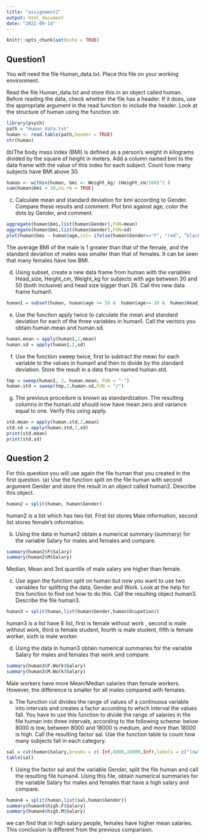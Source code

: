 ```yaml
---
title: "assignment2"
output: html_document
date: "2022-09-14"
---
```


```r
knitr::opts_chunk$set(echo = TRUE)
```

## Question1

You will need the file Human_data.txt. Place this file on your working environment.

Read the file Human_data.txt and store this in an object called human. Before reading the data, check whether the file has a header. If it does, use the appropriate argument in the read function to include the header. Look at the structure of human using the function str.
```r
library(psych)
path = "Human_data.txt"
human <- read.table(path,header = TRUE)
str(human)
```
(b)The body mass index (BMI) is defined as a person’s weight in kilograms divided by the square of height in meters. Add a column named bmi to the data frame with the value of this index for each subject. Count how many subjects have BMI above 30.
```r
human <- within(human, bmi <- Weight_kg/ (Height_cm/100)^2 )
sum(human$bmi > 30,na.rm = TRUE)
```
(c) Calculate mean and standard deviation for bmi according to Gender. Compare these results and comment. Plot bmi against age, color the dots by Gender, and comment.
```r
aggregate(human$bmi,list(human$Gender),FUN=mean)
aggregate(human$bmi,list(human$Gender),FUN=sd)
plot(human$bmi ~ human$age,col= ifelse(human$Gender=="F", "red", "black"))
```

The average BMI of the male is 1 greater than that of the female, and the standard deviation of males was smaller than that of females. 
It can be seen that many females have low BMI.

(d) Using subset, create a new data frame from human with the variables Head_size, Height_cm, Weight_kg for subjects with age between 30 and 50 (both inclusive) and head size bigger than 26. Call this new data frame human1.
```r
human1 = subset(human, human$age <= 50 &  human$age>= 30 &  human$Head_size > 26,select=Head_size:Weight_kg)
```

(e) Use the function apply twice to calculate the mean and standard deviation for each of the three variables in human1. Call the vectors you obtain human.mean and human.sd.
```r
human.mean = apply(human1,2,mean)
human.sd = apply(human1,2,sd)
```

(f) Use the function sweep twice, first to subtract the mean for each variable to the values in human1 and then to divide by the standard deviation. Store the result in a data frame named human.std.
```r
tmp = sweep(human1, 2, human.mean, FUN = "-")
human.std = sweep(tmp,2,human.sd,FUN = "/")
```

(g) The previous procedure is known as standardization. The resulting columns in the human.std should now have mean zero and variance equal to one. Verify this using apply.
```r
std.mean = apply(human.std,2,mean)
std.sd = apply(human.std,2,sd)
print(std.mean)
print(std.sd)
```


## Question 2

For this question you will use again the file human that you created in the first question.
(a) Use the function split on the file human with second argument Gender and store the result in an object
called human2. Describe this object.

```r
human2 = split(human, human$Gender)
```
human2 is a list which has two list. First list stores Male information, second list stores female's information.

(b)  Using the data in human2 obtain a numerical summary (summary) for the variable Salary for males
and females and compare.

```r
summary(human2$F$Salary)
summary(human2$M$Salary)
```
Median, Mean and 3rd quantile of male salary are higher than female.

(c) Use again the function split on human but now you want to use two variables for splitting the data, Gender and Work. Look at the help for this function to find out how to do this. Call the resulting object human3. Describe the file human3.
```r
human3 = split(human,list(human$Gender,human$Ocupation))
```
human3 is a list have 6 list, first is female without work , second is male without work, third is female student, fourth is male student, fifth is female worker, sixth is male worker.

(d) Using the data in human3 obtain numerical summaries for the variable Salary for males and females that work and compare.
```r
summary(human3$F.Work$Salary)
summary(human3$M.Work$Salary)
```
Male workers have more Mean/Median salaries than female workers. However, the difference is smaller for all males compared with females. 

(e) The function cut divides the range of values of a continuous variable into intervals and creates a factor according to which interval the values fall. You have to use this function to divide the range of salaries in the file human into three intervals, according to the following scheme: below 8000 is low, between 8000 and 18000 is medium, and more than 18000 is high. Call the resulting factor sal. Use the function table to count how many subjects fall in each category.
```r
sal = cut(human$Salary,breaks = c(-Inf,8000,18000,Inf),labels = c("low","medium","high"))
table(sal)
```
(f) Using the factor sal and the variable Gender, split the file human and call the resulting file human4. Using this file, obtain numerical summaries for the variable Salary for males and females that have a high salary and compare.
```r
human4 = split(human,list(sal,human$Gender))
summary(human4$high.F$Salary)
summary(human4$high.M$Salary)
```

we can find that in high salary people, females have higher mean salaries. This conclusion is different from the previous comparison. 